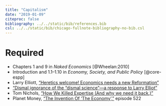 ```yaml
---
title: "Capitalism"
date: "2019-01-09"
citeproc: false
bibliography: ../../static/bib/references.bib
csl: ../../static/bib/chicago-fullnote-bibliography-no-bib.csl
---
```


# Required

- <i class="fas fa-book"></i> Chapters 1 and 9 in *Naked Economics* [@Wheelan:2010]
- <i class="fas fa-book"></i> Introduction and 1.1–1.10 in *Economy, Society, and Public Policy* [@core-espp]
- <i class="fas fa-external-link-square-alt"></i> Larry Elliott, ["Heretics welcome! Economics needs a new Reformation"](https://www.theguardian.com/business/2017/dec/17/heretics-welcome-economics-needs-a-new-reformation)
- <i class="fas fa-external-link-square-alt"></i> ["Dismal ignorance of the “dismal science”—a response to Larry Elliot"](https://www.prospectmagazine.co.uk/economics-and-finance/dismal-ignorance-of-the-dismal-science-a-response-to-larry-elliot)
- <i class="fas fa-external-link-square-alt"></i> Tom Nichols, ["How We Killed Expertise (And why we need it back.)"](https://www.politico.com/magazine/story/2017/09/05/how-we-killed-expertise-215531)
- <i class="fas fa-podcast"></i> Planet Money, ["The Invention Of 'The Economy',"](https://www.npr.org/sections/money/2017/03/15/520294083/episode-522-the-invention-of-the-economy) episode 522
